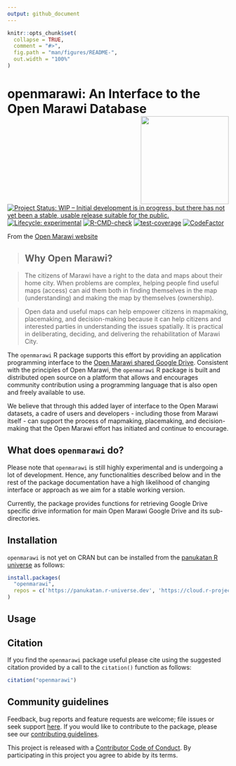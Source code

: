```yaml
---
output: github_document
---
```


<!-- README.md is generated from README.Rmd. Please edit that file -->

```r
knitr::opts_chunk$set(
  collapse = TRUE,
  comment = "#>",
  fig.path = "man/figures/README-",
  out.width = "100%"
)
```

# openmarawi: An Interface to the Open Marawi Database <img src="man/figures/logo.png" width="200" align="right" />

<!-- badges: start -->
[![Project Status: WIP – Initial development is in progress, but there has not yet been a stable, usable release suitable for the public.](https://www.repostatus.org/badges/latest/wip.svg)](https://www.repostatus.org/#wip)
[![Lifecycle: experimental](https://img.shields.io/badge/lifecycle-experimental-orange.svg)](https://lifecycle.r-lib.org/articles/stages.html#experimental)
[![R-CMD-check](https://github.com/panukatan/openmarawi/actions/workflows/R-CMD-check.yaml/badge.svg)](https://github.com/panukatan/openmarawi/actions/workflows/R-CMD-check.yaml)
[![test-coverage](https://github.com/panukatan/openmarawi/actions/workflows/test-coverage.yaml/badge.svg)](https://github.com/panukatan/openmarawi/actions/workflows/test-coverage.yaml)
[![CodeFactor](https://www.codefactor.io/repository/github/panukatan/openmarawi/badge)](https://www.codefactor.io/repository/github/panukatan/openmarawi)
<!-- badges: end -->

From the [Open Marawi website](www.openmarawi.com)

> ## Why Open Marawi?

>The citizens of Marawi have a right to the data and maps about their home city. When problems are complex, helping people find useful maps (access) can aid them both in finding themselves in the map (understanding) and making the map by themselves (ownership).
 
> Open data and useful maps can help empower citizens in mapmaking, placemaking, and decision-making because it can help citizens and interested parties in understanding the issues spatially. It is practical in deliberating, deciding, and delivering the rehabilitation of Marawi City.

The `openmarawi` R package supports this effort by providing an application programming interface to the [Open Marawi shared Google Drive](https://drive.google.com/drive/folders/1bph1LBRpxwydAvjuggyjmhmq6HhyteY8). Consistent with the principles of Open Marawi, the `openmarawi` R package is built and distributed open source on a platform that allows and encourages community contribution using a programming language that is also open and freely available to use.

We believe that through this added layer of interface to the Open Marawi datasets, a cadre of users and developers - including those from Marawi itself - can support the process of mapmaking, placemaking, and decision-making that the Open Marawi effort has initiated and continue to encourage.

## What does `openmarawi` do?

Please note that `openmarawi` is still highly experimental and is undergoing a lot of development. Hence, any functionalities described below and in the rest of the package documentation have a high likelihood of changing interface or approach as we aim for a stable working version.

Currently, the package provides functions for retrieving Google Drive specific drive information for main Open Marawi Google Drive and its sub-directories.


## Installation

`openmarawi` is not yet on CRAN but can be installed from the [panukatan R universe](https://panukatan.r-universe.dev) as follows:

```r
install.packages(
  "openmarawi",
  repos = c('https://panukatan.r-universe.dev', 'https://cloud.r-project.org')
)
```

## Usage

## Citation

If you find the `openmarawi` package useful please cite using the suggested citation provided by a call to the `citation()` function as follows:

```r
citation("openmarawi")
```

## Community guidelines

Feedback, bug reports and feature requests are welcome; file issues or seek support [here](https://github.com/panukatan/openmarawi/issues). If you would like to contribute to the package, please see our [contributing guidelines](https://panukatan.io/openmarawi/CONTRIBUTING.html).

This project is released with a [Contributor Code of Conduct](https://panukatan.io/openmarawi/CODE_OF_CONDUCT.html). By participating in this project you agree to abide by its terms.
